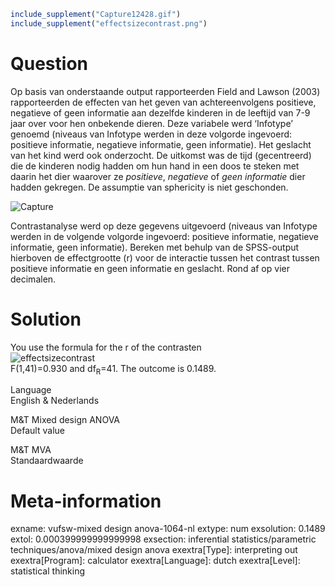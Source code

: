 ```r
include_supplement("Capture12428.gif")
include_supplement("effectsizecontrast.png")
```

Question
========
Op basis van onderstaande output rapporteerden Field and Lawson (2003)
rapporteerden de effecten van het geven van achtereenvolgens positieve,
negatieve of geen informatie aan dezelfde kinderen in de leeftijd van
7-9 jaar over voor hen onbekende dieren. Deze variabele werd 'Infotype'
genoemd (niveaus van Infotype werden in deze volgorde ingevoerd:
positieve informatie, negatieve informatie, geen informatie). Het
geslacht van het kind werd ook onderzocht. De uitkomst was de tijd
(gecentreerd) die de kinderen nodig hadden om hun hand in een doos te
steken met daarin het dier waarover ze *positieve*, *negatieve* of *geen
informatie* dier hadden gekregen. De assumptie van sphericity is niet
geschonden.  
  
  
<img src="Capture12428.gif" class="fr-fic fr-dii tvcss_2"
alt="Capture" />  
  
Contrastanalyse werd op deze gegevens uitgevoerd (niveaus van Infotype
werden in de volgende volgorde ingevoerd: positieve informatie,
negatieve informatie, geen informatie). Bereken met behulp van de
SPSS-output hierboven de effectgrootte (r) voor de interactie tussen het
contrast tussen positieve informatie en geen informatie en geslacht.
Rond af op vier decimalen.


Solution
========





You use the formula for the r of the contrasten  
<img src="effectsizecontrast.png" class="fr-fic fr-dii tvcss_3"
alt="effectsizecontrast" />  
F(1,41)=0.930 and df<sub>R</sub>=41. The outcome is 0.1489.





Language  
English & Nederlands

M&T Mixed design ANOVA  
Default value

M&T MVA  
Standaardwaarde

Meta-information
================
exname: vufsw-mixed design anova-1064-nl
extype: num
exsolution: 0.1489
extol: 0.000399999999999998
exsection: inferential statistics/parametric techniques/anova/mixed design anova
exextra[Type]: interpreting out
exextra[Program]: calculator
exextra[Language]: dutch
exextra[Level]: statistical thinking

